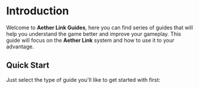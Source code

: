 # Introduction
 
Welcome to **Aether Link Guides**, here you can find series of guides that will help you understand the game better and improve your gameplay. This guide will focus on the **Aether Link** system and how to use it to your advantage.

## Quick Start

Just select the type of guide you'll like to get started with first:
